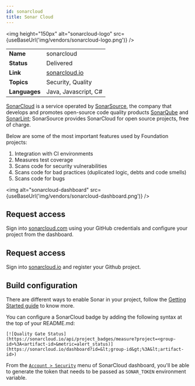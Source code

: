 ```yaml
---
id: sonarcloud
title: Sonar Cloud
---
```



<img height="150px" alt="sonarcloud-logo" src={useBaseUrl('img/vendors/sonarcloud-logo.png')} />

| | |
|--- | :---|
| **Name** | sonarcloud |
| **Status** | Delivered |
| **Link** | [sonarcloud.io](sonarcloud.io) |
| **Topics** | Security, Quality |
| **Languages** | Java, Javascript, C# |

[SonarCloud](https://sonarcloud.io/) is a service operated by [SonarSource](http://www.sonarsource.com/), the company that develops and promotes open-source code quality products [SonarQube](http://www.sonarqube.org/) and [SonarLint](http://www.sonarlint.org/); SonarSource provides SonarCloud for open source projects, free of charge.

Below are some of the most important features used by Foundation projects:

1. Integration with CI environments
2. Measures test coverage
3. Scans code for security vulnerabilities
4. Scans code for bad practices (duplicated logic, debts and code smells)
5. Scans code for bugs

<img alt="sonarcloud-dashboard" src={useBaseUrl('img/vendors/sonarcloud-dashboard.png')} />

## Request access
Sign into [sonarcloud.com](http://sonarcloud.com/) using your GitHub credentials and configure your project from the dashboard.

## Request access
Sign into [sonarcloud.io](sonarcloud.io) and register your Github project.

## Build configuration
There are different ways to enable Sonar in your project, follow the [Getting Started guide](https://about.sonarcloud.io/get-started/) to know more.

You can configure a SonarCloud badge by adding the following syntax at the top of your README.md:

```
[![Quality Gate Status](https://sonarcloud.io/api/project_badges/measure?project=<group-id>%3A<artifact-id>&metric=alert_status)](https://sonarcloud.io/dashboard?id=&lt;group-id&gt;%3A&lt;artifact-id>)
```

From the [`Account > Security`](https://sonarcloud.io/account/security/) menu of SonarCloud dashboard, you'll be able to generate the token that needs to be passed as `SONAR_TOKEN` environment variable.
